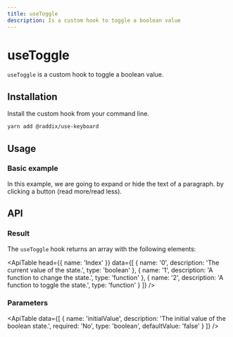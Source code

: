 ```yaml
---
title: useToggle
description: Is a custom hook to toggle a boolean value
---
```


# useToggle

`useToggle` is a custom hook to toggle a boolean value.

## Installation

Install the custom hook from your command line.

```bash
yarn add @raddix/use-keyboard
```

## Usage

### Basic example

In this example, we are going to expand or hide the text of a paragraph.
by clicking a button (read more/read less).

<CodeBlock folder='use-toggle' file='example1.tsx' />

## API

### Result

The `useToggle` hook returns an array with the following elements:

<ApiTable
  head={{
    name: 'Index'
  }}
  data={[
    {
      name: '0',
      description: 'The current value of the state.',
      type: 'boolean'
    },
    {
      name: '1',
      description: 'A function to change the state.',
      type: 'function'
    },
    {
      name: '2',
      description: 'A function to toggle the state.',
      type: 'function'
    }
  ]}
/>

### Parameters

<ApiTable
  data={[
    {
      name: 'initialValue',
      description: 'The initial value of the boolean state.',
      required: 'No',
      type: 'boolean',
      defaultValue: 'false'
    }
  ]}
/>

